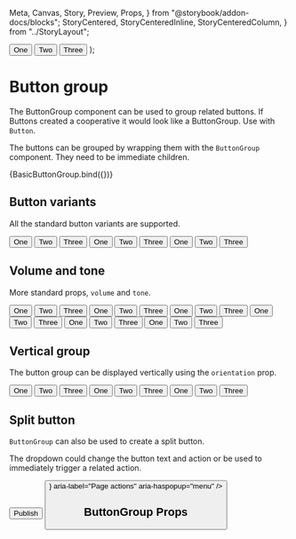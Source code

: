   Meta,
  Canvas,
  Story,
  Preview,
  Props,
} from "@storybook/addon-docs/blocks";
  StoryCentered,
  StoryCenteredInline,
  StoryCenteredColumn,
} from "../StoryLayout";

  <StoryCentered>
    <ButtonGroup variant="primary" {...args}>
      <Button>One</Button>
      <Button>Two</Button>
      <Button>Three</Button>
    </ButtonGroup>
  </StoryCentered>
);

<Meta title="Inputs/Button group" argTypes={{}} component={ButtonGroup} />

# Button group

The ButtonGroup component can be used to group related buttons.
If Buttons created a cooperative it would look like a ButtonGroup.
Use with `Button`.

The buttons can be grouped by wrapping them with the `ButtonGroup` component. They need to be immediate children.

<Preview>
  <Story
    name="a) Button group"
    args={{
      variant: "primary",
    }}
  >
    {BasicButtonGroup.bind({})}
  </Story>
</Preview>

## Button variants

All the standard button variants are supported.

<Preview>
  <Story name="b) Button variants">
    <StoryCenteredColumn>
      <ButtonGroup variant="primary" aria-label="primary button group">
        <Button>One</Button>
        <Button>Two</Button>
        <Button>Three</Button>
      </ButtonGroup>
      <ButtonGroup variant="secondary" aria-label="secondary button group">
        <Button>One</Button>
        <Button>Two</Button>
        <Button>Three</Button>
      </ButtonGroup>
      <ButtonGroup variant="quiet" aria-label="quiet button group">
        <Button>One</Button>
        <Button>Two</Button>
        <Button>Three</Button>
      </ButtonGroup>
    </StoryCenteredColumn>
  </Story>
</Preview>

## Volume and tone

More standard props, `volume` and `tone`.

<Preview>
  <Story name="c) Volume and tone">
    <StoryCenteredColumn>
      <ButtonGroup vol={1} variant="primary" aria-label="primary button group">
        <Button>One</Button>
        <Button>Two</Button>
        <Button>Three</Button>
      </ButtonGroup>
      <ButtonGroup
        vol={2}
        tone={2}
        variant="primary"
        aria-label="primary button group"
      >
        <Button>One</Button>
        <Button>Two</Button>
        <Button>Three</Button>
      </ButtonGroup>
      <ButtonGroup tone={3} variant="primary" aria-label="primary button group">
        <Button>One</Button>
        <Button>Two</Button>
        <Button>Three</Button>
      </ButtonGroup>
      <ButtonGroup
        vol={4}
        variant="secondary"
        aria-label="secondary button group"
      >
        <Button>One</Button>
        <Button>Two</Button>
        <Button>Three</Button>
      </ButtonGroup>
      <ButtonGroup
        vol={5}
        tone={2}
        variant="secondary"
        aria-label="secondary button group"
      >
        <Button>One</Button>
        <Button>Two</Button>
        <Button>Three</Button>
      </ButtonGroup>
      <ButtonGroup
        vol={6}
        tone={3}
        variant="secondary"
        aria-label="secondary button group"
      >
        <Button>One</Button>
        <Button>Two</Button>
        <Button>Three</Button>
      </ButtonGroup>
    </StoryCenteredColumn>
  </Story>
</Preview>

## Vertical group

The button group can be displayed vertically using the `orientation` prop.

<Preview>
  <Story name="d) Vertical group">
    <StoryCenteredInline>
      <ButtonGroup
        variant="secondary"
        orientation="vertical"
        aria-label="secondary button group"
      >
        <Button>One</Button>
        <Button>Two</Button>
        <Button>Three</Button>
      </ButtonGroup>
      <ButtonGroup
        variant="primary"
        orientation="vertical"
        aria-label="primary button group"
      >
        <Button>One</Button>
        <Button>Two</Button>
        <Button>Three</Button>
      </ButtonGroup>
      <ButtonGroup
        variant="quiet"
        orientation="vertical"
        aria-label="quiet button group"
      >
        <Button>One</Button>
        <Button>Two</Button>
        <Button>Three</Button>
      </ButtonGroup>
    </StoryCenteredInline>
  </Story>
</Preview>

## Split button

`ButtonGroup` can also be used to create a split button.

The dropdown could change the button text and action or be used to immediately trigger a related action.

<Preview>
  <Story name="e) Split button">
    <StoryCenteredInline>
      <ButtonGroup vol={2} tone={2} variant="primary">
        <Button>Publish</Button>
        <Button
          icon={
            <Icon alt="Select action">
              <path d="M8 12l-6.32-6.32 1.67-1.68 4.65 4.65 4.65-4.65 1.67 1.68-6.32 6.32z"></path>
            </Icon>
          }
          aria-label="Page actions"
          aria-haspopup="menu"
        />
      </ButtonGroup>
    </StoryCenteredInline>
  </Story>
</Preview>

## ButtonGroup Props

<Props of={ButtonGroup} />

